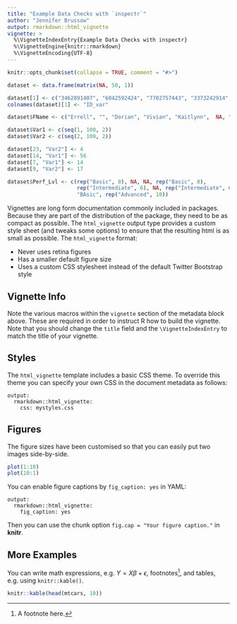 ```yaml
---
title: "Example Data Checks with `inspectr`"
author: "Jennifer Brussow"
output: rmarkdown::html_vignette
vignette: >
  %\VignetteIndexEntry{Example Data Checks with inspectr}
  %\VignetteEngine{knitr::rmarkdown}
  %\VignetteEncoding{UTF-8}
---
```


```r
knitr::opts_chunk$set(collapse = TRUE, comment = "#>")

dataset <- data.frame(matrix(NA, 50, 1))

dataset[1] <- c("3462891407", "6042592424", "7702757443", "3373242914", "9553299248", "4327020559", "4087289192", "4322037348", "9770520729", "7824406944", "3062460685", "475410871", "5136035099", "3577493348", "3496003836", "4589950456", "1097854566", "22831223", "1585324323", "8826939308", "544724188", "945814076", "789524583", "2931558249", "6880079016", "KS - Kansas", "4288544351", "21946637157", "499356211", "254377062", "21996327638", "39965152", "2004790709", "5986345268", "2961092736", "4965467175", "1563305976", "225371788", "41210741085", "2015891633", "66528372939", "85020346795", "7522008646", "5259019393", "7113005705", "9792759786", "4606602996", "831670055", "9674734384ï¿½", "5697570341")
colnames(dataset)[1] <- "ID_var"

dataset$FName <- c("Errell", "", "Dorian", "Vivian", "Kaitlynn",  NA, "Dylan", "Randy", "Khalyd", "Paul", "CLAYTON", "David", "Joslyn", "Aspen", "Tyreek", "Aerielle", "Jena", "Caden", "Tashina", "Keonna", "Heather", "Jude", "Brandon", "Devin", "Ryan", "Silas", "Carmine", "Hassan", "Ozmond", "Caden",  "Stuart", "Marlayni", "Anthony", "Jaylen", "Kendal", "Nadia", "Alicia", "JOSHUA", "JAVON",  "MADELYN",   "KENDALL", "WILLIAM", "Gabriel", "Chloe", "Jordyn", "Brian", "Fatima", "Jonathan", "Jacob", "Cesar")

dataset$Var1 <- c(seq(1, 100, 2))
dataset$Var2 <- c(seq(2, 100, 2))

dataset[23, "Var2"] <- 4
dataset[14, "Var1"] <- 56
dataset[7, "Var1"] <- 14
dataset[9, "Var2"] <- 17

dataset$Perf_Lvl <- c(rep("Basic", 8), NA, NA, rep("Basic", 8),
                      rep("Intermediate", 6), NA, rep("Intermediate", 6),
                      "BAsic", rep("Advanced", 18))

```

Vignettes are long form documentation commonly included in packages. Because they are part of the distribution of the package, they need to be as compact as possible. The `html_vignette` output type provides a custom style sheet (and tweaks some options) to ensure that the resulting html is as small as possible. The `html_vignette` format:

- Never uses retina figures
- Has a smaller default figure size
- Uses a custom CSS stylesheet instead of the default Twitter Bootstrap style

## Vignette Info

Note the various macros within the `vignette` section of the metadata block above. These are required in order to instruct R how to build the vignette. Note that you should change the `title` field and the `\VignetteIndexEntry` to match the title of your vignette.

## Styles

The `html_vignette` template includes a basic CSS theme. To override this theme you can specify your own CSS in the document metadata as follows:

    output: 
      rmarkdown::html_vignette:
        css: mystyles.css

## Figures

The figure sizes have been customised so that you can easily put two images side-by-side. 

```r
plot(1:10)
plot(10:1)
```

You can enable figure captions by `fig_caption: yes` in YAML:

    output:
      rmarkdown::html_vignette:
        fig_caption: yes

Then you can use the chunk option `fig.cap = "Your figure caption."` in **knitr**.

## More Examples

You can write math expressions, e.g. $Y = X\beta + \epsilon$, footnotes^[A footnote here.], and tables, e.g. using `knitr::kable()`.

```r
knitr::kable(head(mtcars, 10))
```


